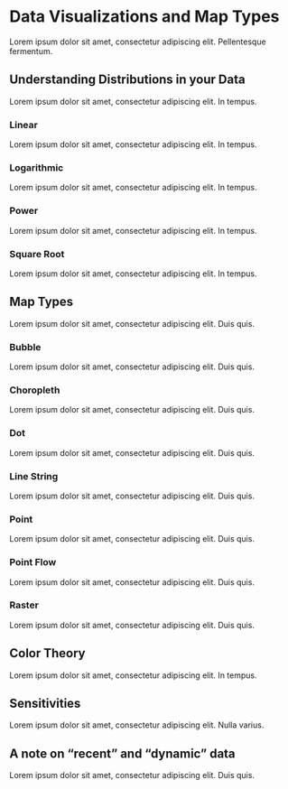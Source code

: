 # Data Visualizations and Map Types {#data-visualizations-and-map-types}

Lorem ipsum dolor sit amet, consectetur adipiscing elit. Pellentesque fermentum.

## Understanding Distributions in your Data

Lorem ipsum dolor sit amet, consectetur adipiscing elit. In tempus.

### Linear {-}

Lorem ipsum dolor sit amet, consectetur adipiscing elit. In tempus.

### Logarithmic {-}

Lorem ipsum dolor sit amet, consectetur adipiscing elit. In tempus.

### Power {-}

Lorem ipsum dolor sit amet, consectetur adipiscing elit. In tempus.

### Square Root {-}

Lorem ipsum dolor sit amet, consectetur adipiscing elit. In tempus.

## Map Types

Lorem ipsum dolor sit amet, consectetur adipiscing elit. Duis quis.

### Bubble {-}

Lorem ipsum dolor sit amet, consectetur adipiscing elit. Duis quis.

### Choropleth

Lorem ipsum dolor sit amet, consectetur adipiscing elit. Duis quis.

### Dot {-}

Lorem ipsum dolor sit amet, consectetur adipiscing elit. Duis quis.

### Line String {-}

Lorem ipsum dolor sit amet, consectetur adipiscing elit. Duis quis.

### Point {-}

Lorem ipsum dolor sit amet, consectetur adipiscing elit. Duis quis.

### Point Flow {-}

Lorem ipsum dolor sit amet, consectetur adipiscing elit. Duis quis.

### Raster {-}

Lorem ipsum dolor sit amet, consectetur adipiscing elit. Duis quis.

## Color Theory

Lorem ipsum dolor sit amet, consectetur adipiscing elit. In tempus.

## Sensitivities

Lorem ipsum dolor sit amet, consectetur adipiscing elit. Nulla varius.

## A note on “recent” and “dynamic” data

Lorem ipsum dolor sit amet, consectetur adipiscing elit. Duis quis.